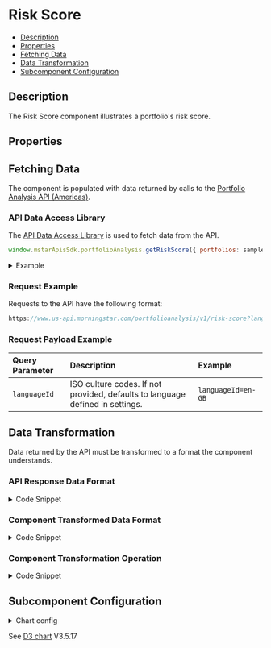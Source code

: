 
<Meta title="RiskScore" component={RiskScore} />

<style> {
  `
    details {
      padding: 10px;
      font-weight: bold;
      color: white;
      background: #3c3c3c;
    }
    summary {
      font-family: "Nunito Sans","San Francisco",BlinkMacSystemFont,"Segoe UI","Helvetica Neue",Helvetica,Arial,sans-serif;
      cursor: pointer;
    }
    .summary-text {
      padding-left: 5px;
      font-size: 15px;
    }
    .hide {
      opacity: 0;
    }
    .v-application--wrap {
        min-height: 100%
    }
  `}
  
</style>

# Risk Score

- [Description](#description)
- [Properties](#properties)
- [Fetching Data](#fetching-data)
- [Data Transformation](#data-transformation)
- [Subcomponent Configuration](#subcomponent-configuration)

## Description

The Risk Score component illustrates a portfolio's risk score.



<Canvas withSource="open" withToolbar>
  <Story id="components-riskscore--story-details"></Story>
</Canvas>

## Properties

<ArgsTable of={RiskScore} />

## Fetching Data

The component is populated with data returned by calls to the <a href={PORTFOLIO_ANALYSIS_AMERICAS_URL} target="_blank">Portfolio Analysis API (Americas)</a>.

<!-- 
- [API Data Access Library](#api-data-access-library)
- [Request Example](#request-example)
- [Request Payload Example](#request-payload-example)
-->

### API Data Access Library

The <a href={DATA_ACCESS_LIBRARY} target="_blank">API Data Access Library</a> is used to fetch data from the API.

``` javascript dark
window.mstarApisSdk.portfolioAnalysis.getRiskScore({ portfolios: samplePortfolio });
```

<details>
  <summary><span class="summary-text">Example</span></summary>

``` javascript dark
const samplePortfolio = [
    {
        name: 'US demo portfolio - weight',
        totalValue: 10000,
        currency: 'USD',
        holdings: [
            {
                securityId: 'FOUSA06OEZ',
                weight: 30,
            },
            {
                securityId: 'FOUSA06IVV',
                weight: 50,
            },
            {
                securityId: 'F00000T770',
                weight: 20,
            },
        ],
        benchmark: {
            type: 'Standard',
            holdings: [
                {
                    securityId: 'XIUSA0010V',
                    weight: 100,
                },
            ],
        },
    },
];

window.mstarApisSdk.portfolioAnalysis.getRiskScore({ portfolios: samplePortfolio });

```
</details>

### Request Example

Requests to the API have the following format:

```javascript dark
https://www.us-api.morningstar.com/portfolioanalysis/v1/risk-score?langcult={{languageId}}

```

### Request Payload Example

| Query Parameter | Description|Example |
| :----------- | :--------| :----------- | 
| `languageId` |	ISO culture codes. If not provided, defaults to language defined in settings. |`languageId=en-GB` |


## Data Transformation

Data returned by the API must be transformed to a format the component understands.
<!--
- [API Response Data Format](#api-response-data-format) 
- [Component Transformed Data Format](#component-transformed-data-format) 
- [Component Transformation Operation](#component-transformation-operation) 
-->

### API Response Data Format

<details>
  <summary><span class="summary-text">Code Snippet</span></summary>

```json dark
{
    "riskScores": [
      {
        "portfolio": {
          "name": "US demo portfolio - weight",
          "riskScore": 97.14201416530976,
          "alignmentScore": 11.765856202588854,
          "rSquared": 0.9747255143703797,
          "retainedWeightProxied": 0,
          "scoringMethodUsed": "RBSA",
          "effectiveDate": "2023-01-31"
        }
      }
    ]
  }
```
</details>

### Component Transformed Data Format

<details>
  <summary><span class="summary-text">Code Snippet</span></summary>

```javascript dark
123
```
</details>

### Component Transformation Operation

<details>
  <summary><span class="summary-text">Code Snippet</span></summary>

```javascript dark
    riskScore() {
      const portfolioRiskScore = this.modelData && Object.prototype.hasOwnProperty.call(this.modelData, 'riskScores')
          ? this.modelData?.riskScores[0]?.portfolio?.riskScore
          : null;
      return portfolioRiskScore === null || portfolioRiskScore === undefined
          ? null
          : Math.round(portfolioRiskScore);
    },
```
</details>

## Subcomponent Configuration

<details>
  <summary><span class="summary-text">Chart config</span></summary>

``` javascript dark
chartSettings: {
    arrowPoints: [-31, 31, -17, 28, -28, 17],
    baseColor: '#000000',
    benchmarkHoverArcWidth: 16,
    defaultModColors: {
        0: '#d2ddee',
        100: '#4975B9',
    },
    enableHoverAnimation: true,
    gaugeAnimation: {
        arrowEaseNormal: 'in-out',
        arrowEaseOutOfRange: 'bounce',
        comfortEase: 'in-out',
        enableComfortFadeIn: true,
    },
    gaugeStartAngle: -135,
    gaugeEndAngle: 135,
    innerCircleOuterRadius: 33,
    innerRadius: 52,
    markerColor: 'rgba(0, 0, 0, 0.62)',
    markerTextLetterWidth: 6,
    maxValue: 150,
    minValue: 0,
    modColors: {
        comfort: '#4975B9',
        nearComfort: '#C6D2E4',
        baseColor: '#E5E5E5',
    },
    offScaleColor: '#f5c400',
    offScaleMarkerWidth: 6,
    onLightGray: {
        modColors: {
            comfort: '#3062AE',
            nearComfort: '#A3B9DD',
            baseColor: '#CCCCCC',
        },
        markerColor: 'rgba(0, 0, 0, 0.76)',
    },
    outerRadius: 68,
    size: 160,
    transitionMs: {
        default: 500,
        comfortAnimationDelay: 0,
        comfortArc: 500,
        nearComfortArc: 500,
        markerText: 400,
        markerTextAppearsIn: 500,
        markerTextDisappearsIn: 200,
        warningIconAnimationOffsetDelay: 1.2,
    },
},
```
</details>

See [D3 chart](https://d3js.org/) V3.5.17